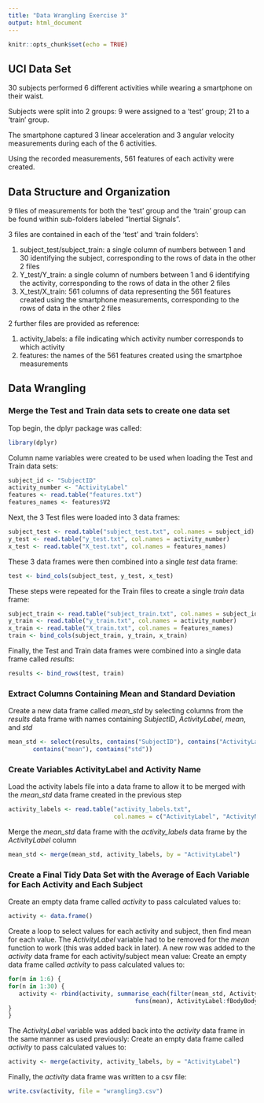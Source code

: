 ```yaml
---
title: "Data Wrangling Exercise 3"
output: html_document
---
```


```r
knitr::opts_chunk$set(echo = TRUE)
```

## UCI Data Set

30 subjects performed 6 different activities while wearing a smartphone on their waist.

Subjects were split into 2 groups: 9 were assigned to a 'test' group; 21 to a 'train' group.

The smartphone captured 3 linear acceleration and 3 angular velocity measurements during each of the 6 activities.

Using the recorded measurements, 561 features of each activity were created.

## Data Structure and Organization

9 files of measurements for both the 'test' group and the 'train' group can be found within sub-folders labeled "Inertial Signals".

3 files are contained in each of the 'test' and 'train folders':

1. subject_test/subject_train: a single column of numbers between 1 and 30 identifying the subject, corresponding to the rows of data in the other 2 files 
2. Y_test/Y_train: a single column of numbers between 1 and 6 identifying the activity, corresponding to the rows of data in the other 2 files 
3. X_test/X_train: 561 columns of data representing the 561 features created using the smartphone measurements, corresponding to the rows of data in the other 2 files 

2 further files are provided as reference:

1. activity_labels: a file indicating which activity number corresponds to which activity
2. features: the names of the 561 features created using the smartphoe measurements

## Data Wrangling

### Merge the Test and Train data sets to create one data set

Top begin, the dplyr package was called:

```r
library(dplyr)
```

Column name variables were created to be used when loading the Test and Train data sets:


```r
subject_id <- "SubjectID"
activity_number <- "ActivityLabel"
features <- read.table("features.txt")
features_names <- features$V2
```

Next, the 3 Test files were loaded into 3 data frames:

```r
subject_test <- read.table("subject_test.txt", col.names = subject_id)
y_test <- read.table("y_test.txt", col.names = activity_number)
x_test <- read.table("X_test.txt", col.names = features_names)
```

These 3 data frames were then combined into a single *test* data frame:
```r
test <- bind_cols(subject_test, y_test, x_test)
```

These steps were repeated for the Train files to create a single *train* data frame:
```r
subject_train <- read.table("subject_train.txt", col.names = subject_id)
y_train <- read.table("y_train.txt", col.names = activity_number)
x_train <- read.table("X_train.txt", col.names = features_names)
train <- bind_cols(subject_train, y_train, x_train)
```

Finally, the Test and Train data frames were combined into a single data frame called *results*:
```r
results <- bind_rows(test, train)
```

### Extract Columns Containing Mean and Standard Deviation
Create a new data frame called *mean_std* by selecting columns from the *results* data frame with names containing *SubjectID*, *ActivityLabel*, *mean*, and *std*

```r
mean_std <- select(results, contains("SubjectID"), contains("ActivityLabel"), 
       contains("mean"), contains("std"))
```

### Create Variables ActivityLabel and Activity Name

Load the activity labels file into a data frame to allow it to be merged with the *mean_std* data frame created in the previous step
```r
activity_labels <- read.table("activity_labels.txt", 
                              col.names = c("ActivityLabel", "ActivityName"))
```


Merge the *mean_std* data frame with the *activity_labels* data frame by the *ActivityLabel* column
```r
mean_std <- merge(mean_std, activity_labels, by = "ActivityLabel") 
```

### Create a Final Tidy Data Set with the Average of Each Variable for Each Activity and Each Subject

Create an empty data frame called *activity* to pass calculated values to:
```r
activity <- data.frame()
```

Create a loop to select values for each activity and subject, then find mean for each value.
The *ActivityLabel* variable had to be removed for the *mean* function to work (this was added back in later). A new row was added to the *activity* data frame for each activity/subject mean value:
Create an empty data frame called *activity* to pass calculated values to:
```r
for(m in 1:6) {
for(n in 1:30) {
   activity <- rbind(activity, summarise_each(filter(mean_std, ActivityLabel == m, SubjectID == n), 
                                    funs(mean), ActivityLabel:fBodyBodyGyroJerkMag.std..))
}
}
```

The *ActivityLabel* variable was added back into the *activity* data frame in the same manner as used previously:
Create an empty data frame called *activity* to pass calculated values to:
```r
activity <- merge(activity, activity_labels, by = "ActivityLabel")
```

Finally, the *activity* data frame was written to a csv file: 
```r
write.csv(activity, file = "wrangling3.csv")
```
